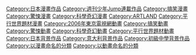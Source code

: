 {{noteTA
| G1=Reborn
}}
{{Catmore|家庭教師HITMAN REBORN!}}

{{DEFAULTSORT:Katekyou Hitman Reborn!}}
[[Category:日本漫畫作品|Category:日本漫畫作品]]
[[Category:週刊少年Jump連載作品|Category:週刊少年Jump連載作品]]
[[Category:搞笑漫畫|Category:搞笑漫畫]]
[[Category:驚悚漫畫|Category:驚悚漫畫]]
[[Category:科學奇幻漫畫|Category:科學奇幻漫畫]]
[[Category:ARTLAND|Category:ARTLAND]]
[[Category:平行世界題材漫畫|Category:平行世界題材漫畫]]
[[Category:2006年東京電視網動畫|Category:2006年東京電視網動畫]]
[[Category:搞笑動畫|Category:搞笑動畫]]
[[Category:驚悚動畫|Category:驚悚動畫]]
[[Category:科學奇幻動畫|Category:科學奇幻動畫]]
[[Category:平行世界題材動畫|Category:平行世界題材動畫]]
[[Category:日本背景作品|Category:日本背景作品]]
[[Category:意大利背景作品|Category:意大利背景作品]]
[[Category:初級中學背景作品|Category:初級中學背景作品]]
[[Category:以漫畫命名的分類|Category:以漫畫命名的分類]]
[[Category:以動畫命名的分類|Category:以動畫命名的分類]]